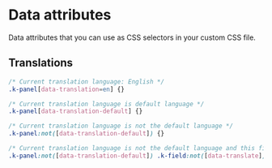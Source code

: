 
<Meta
  title="Design System | Data attributes"
/>

# Data attributes

Data attributes that you can use as CSS selectors in your custom CSS file.

## Translations

```css
/* Current translation language: English */
.k-panel[data-translation=en] {}

/* Current translation language is default language */
.k-panel[data-translation-default] {}

/* Current translation language is not the default language */
.k-panel:not([data-translation-default]) {}

/* Current translation language is not the default language and this field is non-translatable */
.k-panel:not([data-translation-default]) .k-field:not([data-translate]) {}
```
